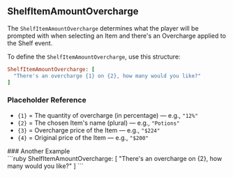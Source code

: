 ## ShelfItemAmountOvercharge

The `ShelfItemAmountOvercharge` determines what the player will be prompted with when selecting an Item and there's an Overcharge applied to the Shelf event.

<SHSpeeches speech="ShelfItemAmountOvercharge"/>

To define the `ShelfItemAmountOvercharge`, use this structure:
<br/>
```ruby
ShelfItemAmountOvercharge: [
  "There's an overcharge {1} on {2}, how many would you like?"
]
```
### Placeholder Reference
- `{1}` = The quantity of overcharge (in percentage) — e.g., `"12%"`
- `{2}` = The chosen Item's name (plural) — e.g., `"Potions"`
- `{3}` = Overcharge price of the Item — e.g., `"$224"`
- `{4}` = Original price of the Item — e.g., `"$200"`

<ImageWithCaption src="/images/documentation/poke-market/ShelfItemAmountOvercharge 1.png" caption="ShelfItemAmountOvercharge 1"/>
### Another Example
<br/>
```ruby
ShelfItemAmountOvercharge: [
  "There's an overcharge on {2}, how many would you like?"
]
```
<ImageWithCaption src="/images/documentation/poke-market/ShelfItemAmountOvercharge 2.png" caption="ShelfItemAmountOvercharge 2"/>